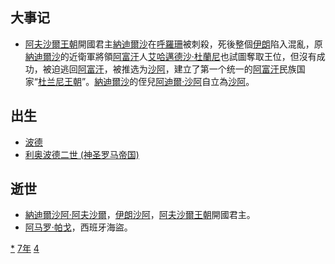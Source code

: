 {{yearTOC|1747|清'''[[乾隆|乾隆]]十二年'''；越南'''[[景興|景興]]八年'''；日本'''[[延享|延享]]四年'''}}
== 大事记 ==
*[[阿夫沙爾王朝|阿夫沙爾王朝]]開國君主[[納迪爾沙|納迪爾沙]]在[[大呼罗珊|呼羅珊]]被刺殺，死後整個[[伊朗|伊朗]]陷入混亂，原[[納迪爾沙|納迪爾沙]]的近衛軍將領[[阿富汗|阿富汗]]人[[艾哈邁德沙·杜蘭尼|艾哈邁德沙·杜蘭尼]]也試圖奪取王位，但沒有成功，被迫逃回[[阿富汗|阿富汗]]，被推选为[[沙阿|沙阿]]，建立了第一个统一的[[阿富汗|阿富汗]]民族国家“[[杜兰尼王朝|杜兰尼王朝]]”。[[納迪爾沙|納迪爾沙]]的侄兒[[阿迪爾·沙阿|阿迪爾·沙阿]]自立為[[沙阿|沙阿]]。

== 出生 ==
*[[约翰·波得|波德]]
*[[利奥波德二世_(神圣罗马帝国)|利奥波德二世 (神圣罗马帝国)]]

== 逝世 ==
{{Wikisource year mention}}
*[[納迪爾沙阿·阿夫沙爾|納迪爾沙阿·阿夫沙爾]]，[[伊朗|伊朗]][[沙阿|沙阿]]，[[阿夫沙爾王朝|阿夫沙爾王朝]]開國君主。
*[[阿马罗·帕戈|阿马罗·帕戈]]，西班牙海盜。

[[Category:1747年|*]]
[[Category:1740年代|7年]]
[[Category:18世纪各年|4]]